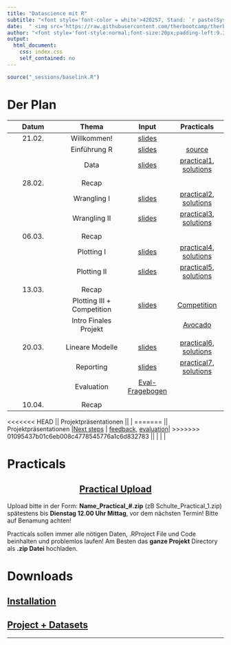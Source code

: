 ```yaml
---
title: "Datascience mit R"
subtitle: "<font style='font-color = white'>420257, Stand: `r paste(Sys.Date())`</font>"
date:  " <img src='https://raw.githubusercontent.com/therbootcamp/therbootcamp.github.io/master/_sessions/_image/by-sa.png' style= 'height:14.7px;vertical-align:baseline'/>"
author: "<font style='font-style:normal;font-size:20px;padding-left:9.3px'>FS 2024</font>"
output:
  html_document:
    css: index.css
    self_contained: no
---
```


```r
source("_sessions/baselink.R")
```

# Der Plan

|Datum|Thema|Input|Practicals|
|:--:|:---:|:-:|:--:|
|21.02.| Willkommen! | [slides](_sessions/Welcome/Welcome.html) | | 
|      | Einführung R | [slides](_sessions/IntroToR/IntroToR.html) | [source](_sessions/IntroToR/IntroToR_interactive.R) |
|      | Data | [slides](_sessions/Data/Data.html) | [practical1](_sessions/Data/Data_practical.html), [solutions](_sessions/Data/Data_practical_solutions.html)|
|| | | | 
|28.02.| Recap | | | 
|| Wrangling I | [slides](_sessions/Wrangling/Wrangling.html)|[practical2](_sessions/Wrangling/Wrangling_practical.html), [solutions](_sessions/Wrangling/Wrangling_practical_solutions.html)|  
|      | Wrangling II | [slides](_sessions/WranglingII/WranglingII.html) | [practical3](_sessions/WranglingII/WranglingII_practical.html), [solutions](_sessions/WranglingII/WranglingII_practical_solutions.html)|
|| | | | 
|06.03.| Recap | | | 
|| Plotting I | [slides](_sessions/PlottingI/PlottingI.html) | [practical4](_sessions/PlottingI/PlottingI_practicaI.html), [solutions](_sessions/PlottingI/PlottingI_practicaI_solutions.html)
|| Plotting II | [slides](_sessions/PlottingII/PlottingII.html) | [practical5](_sessions/PlottingII/PlottingII_practical.html), [solutions](_sessions/PlottingII/PlottingII_practical_solutions.html)|
|| | | | 
|13.03.| Recap | | | 
|| Plotting III + Competition |[slides](_sessions/PlottingIII/PlottingIII.html)|[Competition](_sessions/PlottingIII/Competition.html)| |
||Intro Finales Projekt||[Avocado](_sessions/Project/Final.html)||
|| | | | 
|20.03.| Lineare Modelle |[slides](_sessions/LinearModelsI/LinearModelsI.html)| [practical6](_sessions/LinearModelsI/LinearModelsI_practical.html), [solutions](_sessions/LinearModelsI/LinearModelsI_practical_solutions.html)| |
|| Reporting | [slides](_sessions/Reporting/Reporting.html)| [practical7](_sessions/Reporting/Reporting_practical.html), [solutions](_sessions/Reporting/Reporting_practical_solutions.html)||
|| Evaluation | [Eval-Fragebogen](https://scanserveruls.unibe.ch/evasys/online.php?pswd=KV1F7)|||
|| | | | 
|10.04.| Recap | | | 
<<<<<<< HEAD
|| Projektpräsentationen |<!--[Next steps](_sessions/NextSteps/NextSteps.html) -->| <!--[feedback](https://forms.gle/38LagXxyH2cMHynt8), [evaluation](https://scanserveruls.unibe.ch/evasys/public/html-report-online/show-report/143480264/1eed5fcd92ce2cbcfe4d1b473631dc2a686db59c6cfac1932855775a66da39896271dcf0b8032c981835a2f85fc06581871e2ad341b2)-->| 
=======
|| Projektpräsentationen |[Next steps](_sessions/NextSteps/NextSteps.html) | [feedback](https://forms.gle/38LagXxyH2cMHynt8), [evaluation](https://ilias.unibe.ch/goto_ilias3_unibe_file_3049313_download.html)| 
>>>>>>> 01095437b01c6eb008c4778545776a1c6d832783
|| | | | 

# Practicals

<center><h2>[Practical Upload](https://www.dropbox.com/request/H8dN3B8vm81zifcTjovP)</h2></center>

Upload bitte in der Form: **Name_Practical_#.zip** (zB Schulte_Practical_1.zip) spätestens bis **Dienstag 12.00 Uhr Mittag**, vor dem nächsten Termin! Bitte auf Benamung achten!

Practicals sollen immer alle nötigen Daten, .RProject File und Code beinhalten und problemlos laufen! Am Besten das **ganze Projekt** Directory als **.zip Datei** hochladen. 

# Downloads

<h2>[Installation](installation.html)</h2>

<h2>[Project + Datasets](`r noquote(baselink)`_materials/RDS_Project.zip)</h2>

<hr>
